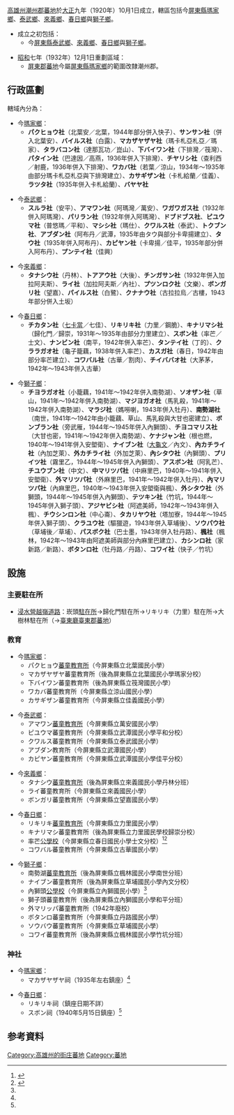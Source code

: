 {{noteTA
|1=zh-hans:庄; zh-hant:庄;
}}
[[高雄州|高雄州]][[潮州郡|潮州郡]][[蕃地|蕃地]]於[[大正|大正]]九年（1920年）10月1日成立，轄區包括今[[屏東縣|屏東縣]][[瑪家鄉|瑪家鄉]]、[[泰武鄉|泰武鄉]]、[[來義鄉|來義鄉]]、[[春日鄉|春日鄉]]與[[獅子鄉_(台灣)|獅子鄉]]。

*成立之初包括：
**今[[屏東縣|屏東縣]][[泰武鄉|泰武鄉]]、[[來義鄉|來義鄉]]、[[春日鄉|春日鄉]]與[[獅子鄉_(台灣)|獅子鄉]]。

*[[昭和|昭和]]七年（1932年）12月1日重劃區域：
**[[屏東郡|屏東郡]][[蕃地_(屏東郡)|蕃地]]今屬[[屏東縣|屏東縣]][[瑪家鄉|瑪家鄉]]的範圍改隸潮州郡。

==行政區劃==
轄域內分為：
*今[[瑪家鄉|瑪家鄉]]：
**'''パクヒョウ社'''（北葉安／北葉，1944年部分併入快子）、'''サンサン社'''（併入北葉安）、'''バイルス社'''（白露）、'''マカザヤザヤ社'''（瑪卡札亞札亞／瑪家）、'''タラバコン社'''（達那瓦功／崑山）、'''下バイワン社'''（下排灣／筏灣）、'''パタイン社'''（巴達因／高燕，1936年併入下排灣）、'''チヤリシ社'''（查利西／射鹿，1936年併入下排灣）、'''ワカバ社'''（若葉／涼山，1934年～1935年由部分瑪卡札亞札亞與下排灣建立）、'''カサギザン社'''（卡札給蘭／佳義）、'''ラツタ社'''（1935年併入卡札給蘭）、'''バヤヤ社'''

*今[[泰武鄉|泰武鄉]]：
**'''スルラ社'''（安平）、'''アマワン社'''（阿瑪灣／萬安）、'''ワガワガス社'''（1932年併入阿瑪灣）、'''パリラン社'''（1932年併入阿瑪灣）、'''ドブドブス社'''、'''ピユウマ社'''（普悠瑪／平和）、'''マシシ社'''（瑪仕）、'''クワルス社'''（泰武）、'''トクブン社'''、'''アブダン社'''（阿布丹／武潭，1935年由タウ與部分卡卑揚建立）、'''タウ社'''（1935年併入阿布丹）、'''カピヤン社'''（卡卑揚／佳平，1935年部分併入阿布丹）、'''プンテイ社'''（佳興）

*今[[來義鄉|來義鄉]]：
**'''タナシウ社'''（丹林）、'''トアアウ社'''（大後）、'''チンガサン社'''（1932年併入加拉阿夫斯）、'''ライ社'''（加拉阿夫斯／內社）、'''プツンロク社'''（文樂）、'''ボンガリ社'''（望嘉）、'''パイルス社'''（白鷺）、'''クナナウ社'''（古拉拉烏／古樓，1943年部分併入土坂）

*今[[春日鄉|春日鄉]]：
**'''チカタン社'''（[[老七佳部落|七卡當]]／七佳）、'''リキリキ社'''（力里／鋼脆）、'''キナリマシ社'''（歸化門／歸崇，1931年～1935年由部分力里建立）、'''スボン社'''（率芒／士文）、'''ナンビン社'''（南平，1942年併入率芒）、'''タンテイ社'''（丁的）、'''クララガオ社'''（龜子籠藕，1938年併入率芒）、'''カスガ社'''（春日，1942年由部分率芒建立）、'''コワバル社'''（古華／割肉）、'''チイババオ社'''（大茅茅，1942年～1943年併入古華）

*今[[獅子鄉_(臺灣)|獅子鄉]]：
**'''チヨラガオ社'''（小籠藕，1941年～1942年併入南勢湖）、'''ソオザン社'''（草山，1941年～1942年併入南勢湖）、'''マジヨガオ社'''（馬乳殺，1941年～1942年併入南勢湖）、'''マラジ社'''（媽嘮喇，1943年併入牡丹）、'''南勢湖社'''（南世，1941年～1942年由小籠藕、草山、馬乳殺與大甘也密建立）、'''ボンブラン社'''（旁武雁，1944年～1945年併入內獅頭）、'''チヨコマリス社'''（大甘也密，1941年～1942年併入南勢湖）、'''ケナジャン社'''（根也燃，1940年～1941年併入安塱衛）、'''ナイブン社'''（[[大龜文|大龜文]]／內文）、'''內カチライ社'''（內加芝萊）、'''外カチライ社'''（外加芝萊）、'''內シタウ社'''（內獅頭）、'''プリイツ社'''（霧里乙，1944年～1945年併入內獅頭）、'''アスボン社'''（阿乳芒）、'''チユウブン社'''（中文）、'''中マリツパ社'''（中麻里巴，1940年～1941年併入安塱衛）、'''外マリツパ社'''（外麻里巴，1941年～1942年併入牡丹）、'''內マリツパ社'''（內麻里巴，1940年～1943年併入安塱衛與楓）、'''外シタウ社'''（外獅頭，1944年～1945年併入內獅頭）、'''テツキン社'''（竹坑，1944年～1945年併入獅子頭）、'''アジヤビシ社'''（阿遮美師，1942年～1943年併入楓）、'''チウシンロン社'''（中心崙）、'''タカリヤウ社'''（塔加寮，1944年～1945年併入獅子頭）、'''クラユウ社'''（驅獵遊，1943年併入草埔後）、'''ソウパウ社'''（草埔後／草埔）、'''パスボク社'''（巴士墨，1943年併入牡丹路）、'''楓社'''（楓林，1942年～1943年由阿遮美師與部分內麻里巴建立）、'''カシンロ社'''（家新路／新路）、'''ボタンロ社'''（牡丹路／丹路）、'''コワイ社'''（快子／竹坑）

==設施==
===主要駐在所===
*[[浸水營古道|浸水營越嶺道路]]：崁頭[[駐在所|駐在所]]→歸化門駐在所→リキリキ（力里）駐在所→大樹林駐在所（→[[臺東廳|臺東廳]][[臺東郡|臺東郡]][[蕃地_(台東郡)|蕃地]]）

===教育===
*今[[瑪家鄉|瑪家鄉]]：
**パクヒョウ[[蕃童教育所|蕃童教育所]]（今屏東縣立北葉國民小學）
**マカザヤザヤ蕃童教育所（後為屏東縣立北葉國民小學瑪家分校）
**下バイワン蕃童教育所（後為屏東縣立筏灣國民小學）
**ワカバ蕃童教育所（今屏東縣立涼山國民小學）
**カサギザン蕃童教育所（今屏東縣立佳義國民小學）

*今[[泰武鄉|泰武鄉]]：
**アマワン[[蕃童教育所|蕃童教育所]]（今屏東縣立萬安國民小學）
**ピユウマ蕃童教育所（今屏東縣立武潭國民小學平和分校）
**クワルス蕃童教育所（今屏東縣立泰武國民小學）
**アブダン教育所（今屏東縣立武潭國民小學）
**カピヤン蕃童教育所（今屏東縣立武潭國民小學佳平分校）

*今[[來義鄉|來義鄉]]：
**タナシウ[[蕃童教育所|蕃童教育所]]（後為屏東縣立來義國民小學丹林分班）
**ライ蕃童教育所（今屏東縣立來義國民小學）
**ボンガリ蕃童教育所（今屏東縣立望嘉國民小學）

*今[[春日鄉|春日鄉]]：
**リキリキ[[蕃童教育所|蕃童教育所]]（今屏東縣立力里國民小學）
**キナリマシ蕃童教育所（後為屏東縣立力里國民學校歸崇分校）
**率芒[[蕃人公學校|公學校]]（今屏東縣立春日國民小學士文分校）<ref name ="遠渡來台的日本諸神">{{cite book |author=金子展也 |translator=陳嫻若 |title=《遠渡來台的日本諸神》 |year=2020 |publisher=野人文化 |location=[[新北市|新北市]] |isbn=9789863844372 |language=zh-tw}}</ref>{{Rp|342}}<ref name="日治時期宜蘭廳蕃童教育所的發展">{{cite journal | author=張耀宗 | title=〈日治時期宜蘭廳蕃童教育所的發展〉| series=《[[臺北市立大學|市北]]教育學刊》 | issue=第62期 | date=2019年4月 | dead-url=no }}</ref>{{Rp|119}}
**コワバル蕃童教育所（今屏東縣立古華國民小學）

*今[[獅子鄉_(臺灣)|獅子鄉]]：
**南勢湖[[蕃童教育所|蕃童教育所]]（後為屏東縣立楓林國民小學南世分班）
**ナイブン蕃童教育所（後為屏東縣立草埔國民小學內文分校）
**內獅頭[[蕃人公學校|公學校]]（今屏東縣立內獅國民小學）<ref name="日治時期宜蘭廳蕃童教育所的發展"/>{{Rp|119}}
**獅子頭蕃童教育所（後為屏東縣立內獅國民小學和平分班）
**外マリッパ蕃童教育所（1942年廢校）
**ボタンロ蕃童教育所（今屏東縣立丹路國民小學）
**ソウバウ蕃童教育所（今屏東縣立草埔國民小學）
**コワイ蕃童教育所（後為屏東縣立楓林國民小學竹坑分班）

===神社===
*今[[瑪家鄉|瑪家鄉]]：
**マカザヤザヤ祠（1935年左右鎮座）<ref name ="遠渡來台的日本諸神"/>{{Rp|313}}

*今[[春日鄉|春日鄉]]：
**リキリキ祠（鎮座日期不詳）
**スボン祠（1940年5月15日鎮座）<ref name ="遠渡來台的日本諸神"/>{{Rp|314}}

==参考資料==
{{Reflist}}
{{潮州郡}}
{{高雄州}}

[[Category:高雄州的街庄蕃地|Category:高雄州的街庄蕃地]]

[[Category:蕃地|Category:蕃地]]
